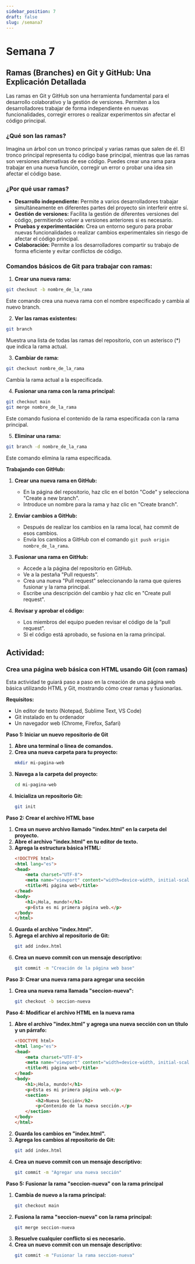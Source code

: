 ```yaml
---
sidebar_position: 7
draft: false
slug: /semana7
---
```


# Semana 7

## Ramas (Branches) en Git y GitHub: Una Explicación Detallada

Las ramas en Git y GitHub son una herramienta fundamental para el desarrollo colaborativo y la gestión de versiones. Permiten a los desarrolladores trabajar de forma independiente en nuevas funcionalidades, corregir errores o realizar experimentos sin afectar el código principal.

### **¿Qué son las ramas?**

Imagina un árbol con un tronco principal y varias ramas que salen de él. El tronco principal representa tu código base principal, mientras que las ramas son versiones alternativas de ese código. Puedes crear una rama para trabajar en una nueva función, corregir un error o probar una idea sin afectar el código base.

### **¿Por qué usar ramas?**

* **Desarrollo independiente:** Permite a varios desarrolladores trabajar simultáneamente en diferentes partes del proyecto sin interferir entre sí.
* **Gestión de versiones:** Facilita la gestión de diferentes versiones del código, permitiendo volver a versiones anteriores si es necesario.
* **Pruebas y experimentación:** Crea un entorno seguro para probar nuevas funcionalidades o realizar cambios experimentales sin riesgo de afectar el código principal.
* **Colaboración:** Permite a los desarrolladores compartir su trabajo de forma eficiente y evitar conflictos de código.

###  **Comandos básicos de Git para trabajar con ramas:**

1. **Crear una nueva rama:**

```bash
git checkout -b nombre_de_la_rama
```

Este comando crea una nueva rama con el nombre especificado y cambia al nuevo branch.

2. **Ver las ramas existentes:**

```bash
git branch
```

Muestra una lista de todas las ramas del repositorio, con un asterisco (*) que indica la rama actual.

3. **Cambiar de rama:**

```bash
git checkout nombre_de_la_rama
```

Cambia la rama actual a la especificada.

4. **Fusionar una rama con la rama principal:**

```bash
git checkout main
git merge nombre_de_la_rama
```

Este comando fusiona el contenido de la rama especificada con la rama principal.

5. **Eliminar una rama:**

```bash
git branch -d nombre_de_la_rama
```

Este comando elimina la rama especificada.

**Trabajando con GitHub:**

1. **Crear una nueva rama en GitHub:**

   * En la página del repositorio, haz clic en el botón "Code" y selecciona "Create a new branch".
   * Introduce un nombre para la rama y haz clic en "Create branch".

2. **Enviar cambios a GitHub:**

   * Después de realizar los cambios en la rama local, haz commit de esos cambios.
   * Envía los cambios a GitHub con el comando `git push origin nombre_de_la_rama`.

3. **Fusionar una rama en GitHub:**

   * Accede a la página del repositorio en GitHub.
   * Ve a la pestaña "Pull requests".
   * Crea una nueva "Pull request" seleccionando la rama que quieres fusionar y la rama principal.
   * Escribe una descripción del cambio y haz clic en "Create pull request".

4. **Revisar y aprobar el código:**

   * Los miembros del equipo pueden revisar el código de la "pull request".
   * Si el código está aprobado, se fusiona en la rama principal.

## Actividad:

### Crea una página web básica con HTML usando Git (con ramas)

Esta actividad te guiará paso a paso en la creación de una página web básica utilizando HTML y Git, mostrando cómo crear ramas y fusionarlas.

**Requisitos:**

* Un editor de texto (Notepad, Sublime Text, VS Code)
* Git instalado en tu ordenador
* Un navegador web (Chrome, Firefox, Safari)

**Paso 1: Iniciar un nuevo repositorio de Git**

1. **Abre una terminal o línea de comandos.**
2. **Crea una nueva carpeta para tu proyecto:**
   ```bash
   mkdir mi-pagina-web
   ```
3. **Navega a la carpeta del proyecto:**
   ```bash
   cd mi-pagina-web
   ```
4. **Inicializa un repositorio Git:**
   ```bash
   git init
   ```

**Paso 2: Crear el archivo HTML base**

1. **Crea un nuevo archivo llamado "index.html" en la carpeta del proyecto.**
2. **Abre el archivo "index.html" en tu editor de texto.**
3. **Agrega la estructura básica HTML:**
   ```html
   <!DOCTYPE html>
   <html lang="es">
   <head>
       <meta charset="UTF-8">
       <meta name="viewport" content="width=device-width, initial-scale=1.0">
       <title>Mi página web</title>
   </head>
   <body>
       <h1>¡Hola, mundo!</h1>
       <p>Esta es mi primera página web.</p>
   </body>
   </html>
   ```
4. **Guarda el archivo "index.html".**
5. **Agrega el archivo al repositorio de Git:**
   ```bash
   git add index.html
   ```
6. **Crea un nuevo commit con un mensaje descriptivo:**
   ```bash
   git commit -m "Creación de la página web base"
   ```

**Paso 3: Crear una nueva rama para agregar una sección**

1. **Crea una nueva rama llamada "seccion-nueva":**
   ```bash
   git checkout -b seccion-nueva
   ```

**Paso 4: Modificar el archivo HTML en la nueva rama**

1. **Abre el archivo "index.html" y agrega una nueva sección con un título y un párrafo:**
   ```html
   <!DOCTYPE html>
   <html lang="es">
   <head>
       <meta charset="UTF-8">
       <meta name="viewport" content="width=device-width, initial-scale=1.0">
       <title>Mi página web</title>
   </head>
   <body>
       <h1>¡Hola, mundo!</h1>
       <p>Esta es mi primera página web.</p>
       <section>
           <h2>Nueva Sección</h2>
           <p>Contenido de la nueva sección.</p>
       </section>
   </body>
   </html>
   ```
2. **Guarda los cambios en "index.html".**
3. **Agrega los cambios al repositorio de Git:**
   ```bash
   git add index.html
   ```
4. **Crea un nuevo commit con un mensaje descriptivo:**
   ```bash
   git commit -m "Agregar una nueva sección"
   ```

**Paso 5: Fusionar la rama "seccion-nueva" con la rama principal**

1. **Cambia de nuevo a la rama principal:**
   ```bash
   git checkout main
   ```
2. **Fusiona la rama "seccion-nueva" con la rama principal:**
   ```bash
   git merge seccion-nueva
   ```
3. **Resuelve cualquier conflicto si es necesario.**
4. **Crea un nuevo commit con un mensaje descriptivo:**
   ```bash
   git commit -m "Fusionar la rama seccion-nueva"
   ```